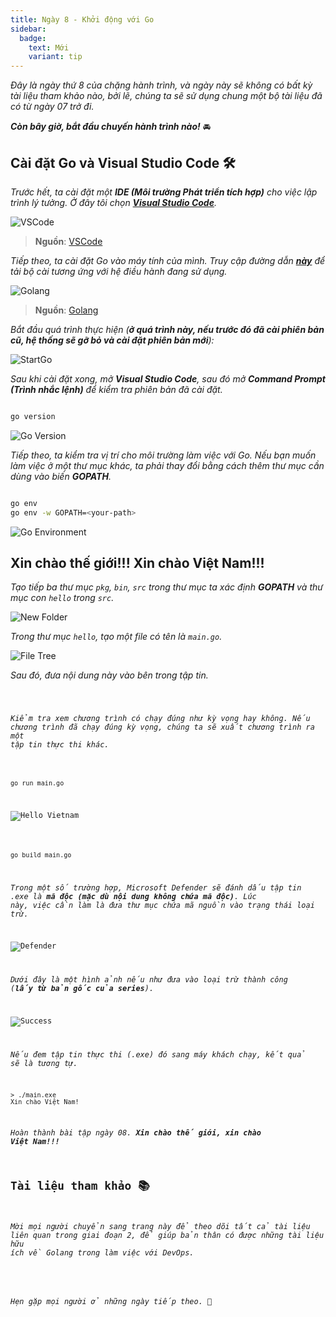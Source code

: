 ```yaml
---
title: Ngày 8 - Khởi động với Go
sidebar:
  badge:
    text: Mới
    variant: tip
---
```




_Đây là ngày thứ 8 của chặng hành trình, và ngày này sẽ không có bất kỳ tài liệu tham khảo nào, bởi lẽ, chúng ta sẽ sử dụng
chung một bộ tài liệu đã có từ ngày 07 trở đi._

**_Còn bây giờ, bắt đầu chuyến hành trình nào!_** 🚘

## Cài đặt Go và Visual Studio Code 🛠

_Trước hết, ta cài đặt một **IDE (Môi trường Phát triển tích hợp)** cho việc lập trình lý tưởng. Ở đây tôi chọn 
**[Visual Studio Code](https://code.visualstudio.com/Download)**._

![VSCode](../../../../assets/golang/vscode.png)

> **Nguồn**: [VSCode](https://code.visualstudio.com/)

_Tiếp theo, ta cài đặt Go vào máy tính của mình. Truy cập đường dẫn **[này](https://go.dev/dl/)** để tải bộ cài 
tương ứng với hệ điều hành đang sử dụng._

![Golang](../../../../assets/golang/golang.png)

> **Nguồn**: [Golang](https://go.dev/)

_Bắt đầu quá trình thực hiện (**ở quá trình này, nếu trước đó đã cài phiên bản cũ, hệ thống sẽ gỡ bỏ và cài đặt
phiên bản mới**):_

![StartGo](../../../../assets/golang/setup.png)

_Sau khi cài đặt xong, mở **Visual Studio Code**, sau đó mở **Command Prompt (Trình nhắc lệnh)** để kiểm tra
phiên bản đã cài đặt._

```bash

go version

```

![Go Version](../../../../assets/golang/go_version.png)

_Tiếp theo, ta kiểm tra vị trí cho môi trường làm việc với Go. Nếu bạn muốn làm việc ở một thư mục khác, ta phải thay đổi
bằng cách thêm thư mục cần dùng vào biến **GOPATH**._

```bash

go env
go env -w GOPATH=<your-path>
```

![Go Environment](../../../../assets/golang/go_env.png)

## Xin chào thế giới!!! Xin chào Việt Nam!!!

_Tạo tiếp ba thư mục ```pkg```, ```bin```, ```src``` trong thư mục ta xác định **GOPATH** và thư mục con ```hello``` trong 
```src```._

![New Folder](../../../../assets/golang/new_folder.png)

_Trong thư mục ```hello```, tạo một file có tên là ```main.go```._

![File Tree](../../../../assets/golang/filetree.png)

_Sau đó, đưa nội dung này vào bên trong tập tin._

<Code code={importedCode} lang="go" title="src/main.go" />

_Kiểm tra xem chương trình có chạy đúng như kỳ vọng hay không. Nếu chương trình đã chạy đúng kỳ vọng, chúng ta sẽ xuất chương
trình ra một tập tin thực thi khác._

```bash

go run main.go

```
![Hello Vietnam](../../../../assets/golang/hello_vietnam.png)

```bash

go build main.go

```

_Trong một số trường hợp, Microsoft Defender sẽ đánh dấu tập tin .exe là **mã độc (mặc dù nội dung không chứa mã độc)**.
Lúc này, việc cần làm là đưa thư mục chứa mã nguồn vào trạng thái loại trừ._

![Defender](../../../../assets/golang/defender.png)

_Dưới đây là một hình ảnh nếu như đưa vào loại trừ thành công (**lấy từ bản gốc của series**)._

![Success](../../../../assets/golang/executable.png)

_Nếu đem tập tin thực thi (.exe) đó sang máy khách chạy, kết quả sẽ là tương tự._

```
> ./main.exe
Xin chào Việt Nam!

```
_Hoàn thành bài tập ngày 08. **Xin chào thế giới, xin chào Việt Nam!!!**_

## Tài liệu tham khảo 📚

_Mời mọi người chuyển sang trang này để theo dõi tất cả tài liệu liên quan trong giai đoạn 2, 
để giúp bản thân có được những tài liệu hữu ích về Golang trong làm việc với DevOps._

<LinkCard
  title="Ngày 8 - Tham khảo"
  href="../../../reference/golang/day7"
/>

_Hẹn gặp mọi người ở những ngày tiếp theo._ 🚀